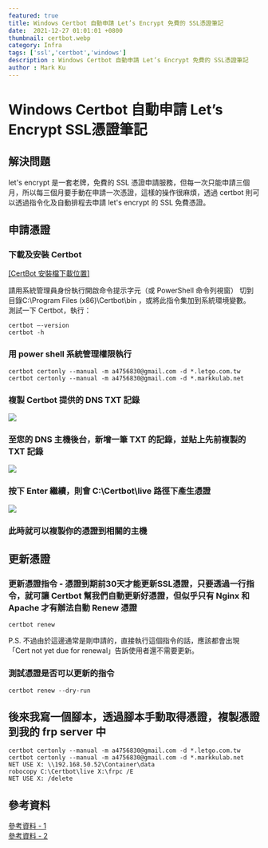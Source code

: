 ```yaml
---
featured: true
title: Windows Certbot 自動申請 Let’s Encrypt 免費的 SSL憑證筆記
date:  2021-12-27 01:01:01 +0800
thumbnail: certbot.webp
category: Infra
tags: ['ssl','certbot','windows']
description : Windows Certbot 自動申請 Let’s Encrypt 免費的 SSL憑證筆記
author : Mark Ku
---
```

# Windows Certbot 自動申請 Let’s Encrypt SSL憑證筆記

## 解決問題
let's encrypt 是一套老牌，免費的 SSL 憑證申請服務，但每一次只能申請三個月，所以每三個月要手動在申請一次憑證，這樣的操作很麻煩，透過 certbot 則可以透過指令化及自動排程去申請 let's encrypt 的 SSL 免費憑證。

## 申請憑證
### 下載及安裝 Certbot
[[CertBot 安裝檔下載位置]](https://github.com/certbot/certbot/releases/download/v1.22.0/certbot-beta-installer-win32.exe)

請用系統管理員身份執行開啟命令提示字元（或 PowerShell 命令列視窗）
切到目錄C:\Program Files (x86)\Certbot\bin ，或將此指令集加到系統環境變數。  
測試一下 Certbot，執行：
```
certbot –-version
certbot -h
```
### 用 power shell 系統管理權限執行

```
certbot certonly --manual -m a4756830@gmail.com -d *.letgo.com.tw 
certbot certonly --manual -m a4756830@gmail.com -d *.markkulab.net
```

### 複製 Certbot 提供的 DNS TXT 記錄
![](https://i.imgur.com/OdtU1ue.png)

### 至您的 DNS 主機後台，新增一筆 TXT 的記錄，並貼上先前複製的 TXT 記錄
![](https://i.imgur.com/ImAn2fs.png)

### 按下 Enter 繼續，則會 C:\Certbot\live 路徑下產生憑證
![](https://i.imgur.com/0q7ll6A.png)

### 此時就可以複製你的憑證到相關的主機

## 更新憑證
### 更新憑證指令  - 憑證到期前30天才能更新SSL憑證，只要透過一行指令，就可讓 Certbot 幫我們自動更新好憑證，但似乎只有 Nginx 和 Apache 才有辦法自動 Renew 憑證

```
certbot renew
```

P.S. 不過由於這邊通常是剛申請的，直接執行這個指令的話，應該都會出現「Cert not yet due for renewal」告訴使用者還不需要更新。

### 測試憑證是否可以更新的指令
```
certbot renew --dry-run
```

## 後來我寫一個腳本，透過腳本手動取得憑證，複製憑證到我的 frp server 中
```
certbot certonly --manual -m a4756830@gmail.com -d *.letgo.com.tw 
certbot certonly --manual -m a4756830@gmail.com -d *.markkulab.net
NET USE X: \\192.168.50.52\Container\data
robocopy C:\Certbot\live X:\frpc /E
NET USE X: /delete
```


## 參考資料
[參考資料 - 1](http://tech.smallya.net/2021/11/28/certbot-lets-encrypt-ssl%E6%86%91%E8%AD%89-iis-%E5%A4%9A%E5%9F%9F%E5%90%8D/)  
[參考資料 - 2](https://blog.miniasp.com/post/2021/02/11/Create-SSL-TLS-certificates-from-LetsEncrypt-using-Certbot)